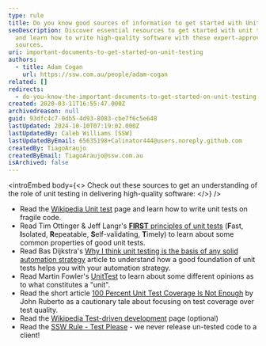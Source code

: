 ```yaml
---
type: rule
title: Do you know good sources of information to get started with Unit Testing?
seoDescription: Discover essential resources to get started with unit testing
  and learn how to write high-quality software with these expert-approved
  sources.
uri: important-documents-to-get-started-on-unit-testing
authors:
  - title: Adam Cogan
    url: https://ssw.com.au/people/adam-cogan
related: []
redirects:
  - do-you-know-the-important-documents-to-get-started-on-unit-testing
created: 2020-03-11T16:55:47.000Z
archivedreason: null
guid: 93dfc4c7-0db5-4d93-8083-cbe7f6c5e648
lastUpdated: 2024-10-10T07:19:02.000Z
lastUpdatedBy: Caleb Williams [SSW]
lastUpdatedByEmail: 65635198+Calinator444@users.noreply.github.com
createdBy: TiagoAraujo
createdByEmail: TiagoAraujo@ssw.com.au
isArchived: false
---
```

<introEmbed
  body={<>
Check out these sources to get an understanding of the role of unit testing in delivering high-quality software:
  </>}
/>
* Read the [Wikipedia Unit test](http://en.wikipedia.org/wiki/Unit_testing) page and learn how to write unit tests on fragile code.
* Read Tim Ottinger & Jeff Langr's [**FIRST** principles of unit tests](http://agileinaflash.blogspot.com/2009/02/first.html) (**F**ast, **I**solated, **R**epeatable, **S**elf-validating, **T**imely) to learn about some common properties of good unit tests.
* Read Bas Dijkstra's [Why I think unit testing is the basis of any solid automation strategy](https://www.ontestautomation.com/why-i-think-unit-testing-is-the-basis-of-any-solid-automation-strategy/) article to understand how a good foundation of unit tests helps you with your automation strategy.
* Read Martin Fowler's [UnitTest](https://martinfowler.com/bliki/UnitTest.html) to learn about some different opinions as to what constitutes a "unit".
* Read the short article [100 Percent Unit Test Coverage Is Not Enough](https://www.stickyminds.com/article/100-percent-unit-test-coverage-not-enough) by John Ruberto as a cautionary tale about focusing on test coverage over test quality.
* Read the [Wikipedia Test-driven development](http://en.wikipedia.org/wiki/Test-driven_development) page (optional)
* Read the [SSW Rule - Test Please](/conduct-a-test-please-internally-and-then-with-the-client) - we never release un-tested code to a client!
